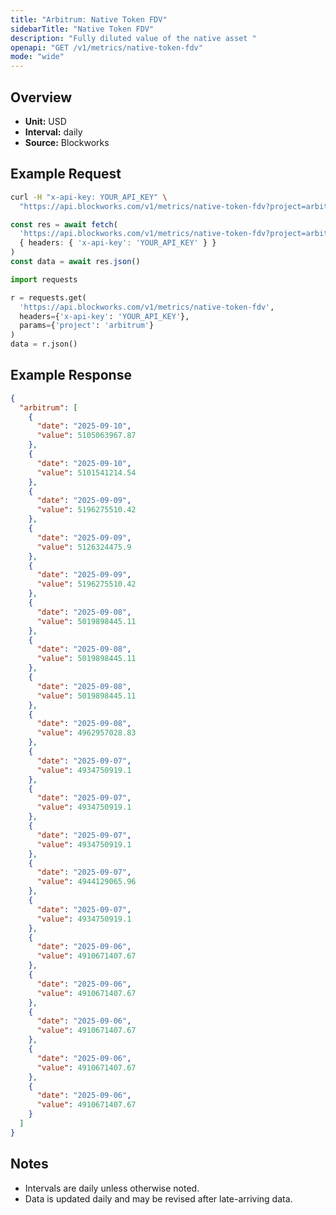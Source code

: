 ```yaml
---
title: "Arbitrum: Native Token FDV"
sidebarTitle: "Native Token FDV"
description: "Fully diluted value of the native asset "
openapi: "GET /v1/metrics/native-token-fdv"
mode: "wide"
---
```


## Overview

- **Unit:** USD
- **Interval:** daily
- **Source:** Blockworks

## Example Request

<CodeGroup>

```bash cURL
curl -H "x-api-key: YOUR_API_KEY" \
  "https://api.blockworks.com/v1/metrics/native-token-fdv?project=arbitrum"
```

```typescript TypeScript
const res = await fetch(
  'https://api.blockworks.com/v1/metrics/native-token-fdv?project=arbitrum',
  { headers: { 'x-api-key': 'YOUR_API_KEY' } }
)
const data = await res.json()
```

```python Python
import requests

r = requests.get(
  'https://api.blockworks.com/v1/metrics/native-token-fdv',
  headers={'x-api-key': 'YOUR_API_KEY'},
  params={'project': 'arbitrum'}
)
data = r.json()
```

</CodeGroup>

## Example Response

```json
{
  "arbitrum": [
    {
      "date": "2025-09-10",
      "value": 5105063967.87
    },
    {
      "date": "2025-09-10",
      "value": 5101541214.54
    },
    {
      "date": "2025-09-09",
      "value": 5196275510.42
    },
    {
      "date": "2025-09-09",
      "value": 5126324475.9
    },
    {
      "date": "2025-09-09",
      "value": 5196275510.42
    },
    {
      "date": "2025-09-08",
      "value": 5019898445.11
    },
    {
      "date": "2025-09-08",
      "value": 5019898445.11
    },
    {
      "date": "2025-09-08",
      "value": 5019898445.11
    },
    {
      "date": "2025-09-08",
      "value": 4962957028.83
    },
    {
      "date": "2025-09-07",
      "value": 4934750919.1
    },
    {
      "date": "2025-09-07",
      "value": 4934750919.1
    },
    {
      "date": "2025-09-07",
      "value": 4934750919.1
    },
    {
      "date": "2025-09-07",
      "value": 4944129065.96
    },
    {
      "date": "2025-09-07",
      "value": 4934750919.1
    },
    {
      "date": "2025-09-06",
      "value": 4910671407.67
    },
    {
      "date": "2025-09-06",
      "value": 4910671407.67
    },
    {
      "date": "2025-09-06",
      "value": 4910671407.67
    },
    {
      "date": "2025-09-06",
      "value": 4910671407.67
    },
    {
      "date": "2025-09-06",
      "value": 4910671407.67
    }
  ]
}
```

## Notes
- Intervals are daily unless otherwise noted.
- Data is updated daily and may be revised after late-arriving data.